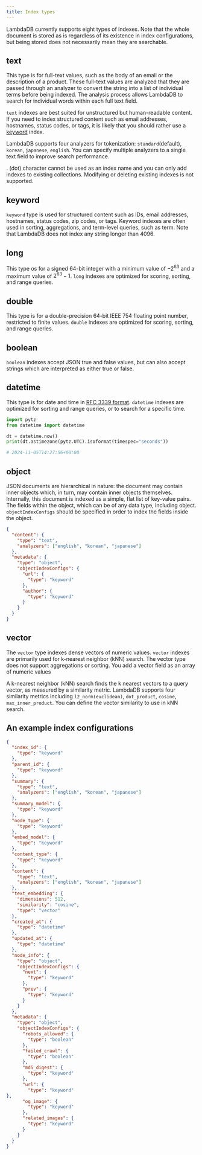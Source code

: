 ```yaml
---
title: Index types
---
```


LambdaDB currently supports eight types of indexes.
Note that the whole document is stored as is regardless of its existence in index configurations,
but being stored does not necessarily mean they are searchable.

## text

This type is for full-text values, such as the body of an email or the description of a product.
These full-text values are analyzed that they are passed through an analyzer to convert the string into
a list of individual terms before being indexed. The analysis process allows LambdaDB to search for
individual words within each full text field.

`text` indexes are best suited for unstructured but human-readable content.
If you need to index structured content such as email addresses, hostnames, status codes, or tags,
it is likely that you should rather use a [keyword](/guides/collections/data-types#keyword) index.

LambdaDB supports four analyzers for tokenization: `standard`(default), `korean`, `japanese`, `english`.
You can specify multiple analyzers to a single text field to improve search performance.

<Warning>

  . (dot) character cannot be used as an index name and you can only add indexes to existing collections.
  Modifying or deleting existing indexes is not supported.

</Warning>

## keyword

`keyword` type is used for structured content such as IDs, email addresses, hostnames,
status codes, zip codes, or tags.
Keyword indexes are often used in sorting, aggregations, and term-level queries, such as term.
Note that LambdaDB does not index any string longer than 4096.

## long

This type os for a signed 64-bit integer with a minimum value of $-2^{63}$ and a maximum value of $2^{63}-1$.
`long` indexes are optimized for scoring, sorting, and range queries.

## double

This type is for a double-precision 64-bit IEEE 754 floating point number, restricted to finite values.
`double` indexes are optimized for scoring, sorting, and range queries.

## boolean

`boolean` indexes accept JSON true and false values, but can also accept strings
which are interpreted as either true or false.

## datetime

This type is for date and time in [RFC 3339 format](https://datatracker.ietf.org/doc/html/rfc3339#section-5.6).
`datetime` indexes are optimized for sorting and range queries, or to search for a specific time.

```python
import pytz
from datetime import datetime

dt = datetime.now()
print(dt.astimezone(pytz.UTC).isoformat(timespec="seconds"))

# 2024-11-05T14:27:56+00:00
```

## object

JSON documents are hierarchical in nature: the document may contain inner objects which,
in turn, may contain inner objects themselves. Internally, this document is indexed as a simple,
flat list of key-value pairs. The fields within the object, which can be of any data type,
including object. `objectIndexConfigs` should be specified in order to index the fields inside the object.

```json
{
  "content": {
    "type": "text",
    "analyzers": ["english", "korean", "japanese"]
  },
  "metadata": {
    "type": "object",
    "objectIndexConfigs": {
      "url": {
        "type": "keyword"
      },
      "author": {
        "type": "keyword"
      }
    }
  }
}
```

## vector

The `vector` type indexes dense vectors of numeric values.
`vector` indexes are primarily used for k-nearest neighbor (kNN) search.
The vector type does not support aggregations or sorting.
You add a vector field as an array of numeric values

A k-nearest neighbor (kNN) search finds the k nearest vectors to a query vector,
as measured by a similarity metric. LambdaDB supports four similarity metrics including
`l2_norm(euclidean)`, `dot_product`, `cosine`, `max_inner_product`.
You can define the vector similarity to use in kNN search.

## An example index configurations

```json
{
  "index_id": {
    "type": "keyword"
  },
  "parent_id": {
    "type": "keyword"
  },
  "summary": {
    "type": "text",
    "analyzers": ["english", "korean", "japanese"]
  },
  "summary_model": {
    "type": "keyword"
  },
  "node_type": {
    "type": "keyword"
  },
  "embed_model": {
    "type": "keyword"
  },
  "content_type": {
    "type": "keyword"
  },
  "content": {
    "type": "text",
    "analyzers": ["english", "korean", "japanese"]
  },
  "text_embedding": {
    "dimensions": 512,
    "similarity": "cosine",
    "type": "vector"
  },
  "created_at": {
    "type": "datetime"
  },
  "updated_at": {
    "type": "datetime"
  },
  "node_info": {
    "type": "object",
    "objectIndexConfigs": {
      "next": {
        "type": "keyword"
      },
      "prev": {
        "type": "keyword"
      }
    }
  },
  "metadata": {
    "type": "object",
    "objectIndexConfigs": {
      "robots_allowed": {
        "type": "boolean"
      },
      "failed_crawl": {
        "type": "boolean"
      },
      "md5_digest": {
        "type": "keyword"
      },
      "url": {
        "type": "keyword"
},
      "og_image": {
        "type": "keyword"
      },
      "related_images": {
        "type": "keyword"
      }
    }
  }
}
```